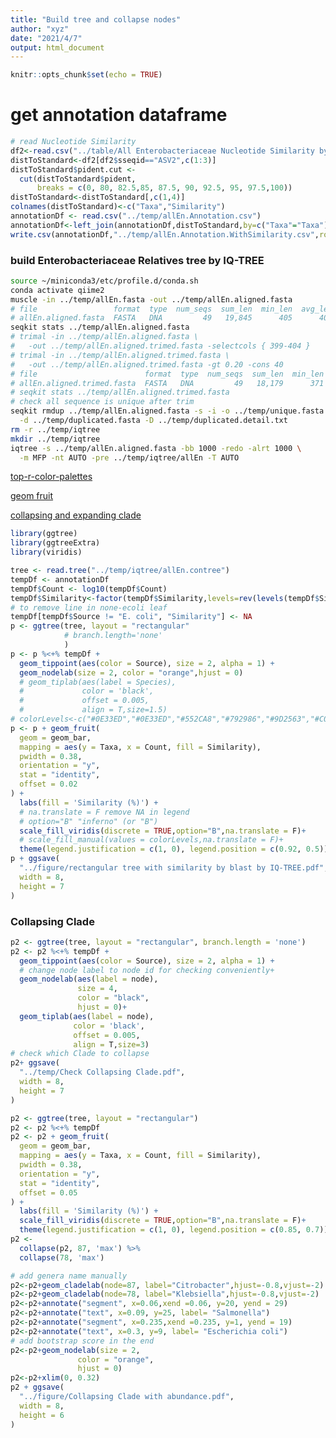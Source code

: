 ```yaml
---
title: "Build tree and collapse nodes"
author: "xyz"
date: "2021/4/7"
output: html_document
---
```


```r
knitr::opts_chunk$set(echo = TRUE)
```

# get annotation dataframe

```r
# read Nucleotide Similarity
df2<-read.csv("../table/All Enterobacteriaceae Nucleotide Similarity by blast.csv")
distToStandard<-df2[df2$sseqid=="ASV2",c(1:3)]
distToStandard$pident.cut <-
  cut(distToStandard$pident,
      breaks = c(0, 80, 82.5,85, 87.5, 90, 92.5, 95, 97.5,100))
distToStandard<-distToStandard[,c(1,4)]
colnames(distToStandard)<-c("Taxa","Similarity")
annotationDf <- read.csv("../temp/allEn.Annotation.csv")
annotationDf<-left_join(annotationDf,distToStandard,by=c("Taxa"="Taxa"))
write.csv(annotationDf,"../temp/allEn.Annotation.WithSimilarity.csv",row.names = F)
```

### build Enterobacteriaceae Relatives tree by IQ-TREE

```bash
source ~/miniconda3/etc/profile.d/conda.sh
conda activate qiime2
muscle -in ../temp/allEn.fasta -out ../temp/allEn.aligned.fasta
# file                 format  type  num_seqs  sum_len  min_len  avg_len  max_len
# allEn.aligned.fasta  FASTA   DNA         49   19,845      405      405      405
seqkit stats ../temp/allEn.aligned.fasta
# trimal -in ../temp/allEn.aligned.fasta \
#   -out ../temp/allEn.aligned.trimed.fasta -selectcols { 399-404 }
# trimal -in ../temp/allEn.aligned.trimed.fasta \
#   -out ../temp/allEn.aligned.trimed.fasta -gt 0.20 -cons 40
# file                        format  type  num_seqs  sum_len  min_len  avg_len  max_len
# allEn.aligned.trimed.fasta  FASTA   DNA         49   18,179      371      371      371
# seqkit stats ../temp/allEn.aligned.trimed.fasta
# check all sequence is unique after trim
seqkit rmdup ../temp/allEn.aligned.fasta -s -i -o ../temp/unique.fasta  \
  -d ../temp/duplicated.fasta -D ../temp/duplicated.detail.txt
rm -r ../temp/iqtree
mkdir ../temp/iqtree
iqtree -s ../temp/allEn.aligned.fasta -bb 1000 -redo -alrt 1000 \
  -m MFP -nt AUTO -pre ../temp/iqtree/allEn -T AUTO
```

[top-r-color-palettes](https://www.datanovia.com/en/blog/top-r-color-palettes-to-know-for-great-data-visualization/)

[geom fruit](https://yulab-smu.top/treedata-book/chapter10.html#geom-fruit2)

[collapsing and expanding clade](https://yulab-smu.top/treedata-book/chapter6.html?q=collaps#collapsing-and-expanding-clade)

```r
library(ggtree)
library(ggtreeExtra)
library(viridis)

tree <- read.tree("../temp/iqtree/allEn.contree")
tempDf <- annotationDf
tempDf$Count <- log10(tempDf$Count)
tempDf$Similarity<-factor(tempDf$Similarity,levels=rev(levels(tempDf$Similarity)))
# to remove line in none-ecoli leaf
tempDf[tempDf$Source != "E. coli", "Similarity"] <- NA
p <- ggtree(tree, layout = "rectangular"
            # branch.length='none'
            )
p <- p %<+% tempDf +
  geom_tippoint(aes(color = Source), size = 2, alpha = 1) +
  geom_nodelab(size = 2, color = "orange",hjust = 0)
  # geom_tiplab(aes(label = Species),
  #             color = 'black',
  #             offset = 0.005,
  #             align = T,size=1.5)
# colorLevels<-c("#0E33ED","#0E33ED","#552CA8","#792986","#9D2563","#C02241","#E41E1E")
p <- p + geom_fruit(
  geom = geom_bar,
  mapping = aes(y = Taxa, x = Count, fill = Similarity),
  pwidth = 0.38,
  orientation = "y",
  stat = "identity",
  offset = 0.02
) + 
  labs(fill = 'Similarity (%)') + 
  # na.translate = F remove NA in legend
  # option="B" "inferno" (or "B")
  scale_fill_viridis(discrete = TRUE,option="B",na.translate = F)+
  # scale_fill_manual(values = colorLevels,na.translate = F)+
  theme(legend.justification = c(1, 0), legend.position = c(0.92, 0.5))
p + ggsave(
  "../figure/rectangular tree with similarity by blast by IQ-TREE.pdf",
  width = 8,
  height = 7
)
```

### Collapsing Clade

```r
p2 <- ggtree(tree, layout = "rectangular", branch.length = 'none')
p2 <- p2 %<+% tempDf +
  geom_tippoint(aes(color = Source), size = 2, alpha = 1) +
  # change node label to node id for checking conveniently+
  geom_nodelab(aes(label = node),
               size = 4,
               color = "black",
               hjust = 0)+
  geom_tiplab(aes(label = node),
              color = 'black',
              offset = 0.005,
              align = T,size=3)
# check which Clade to collapse
p2+ ggsave(
  "../temp/Check Collapsing Clade.pdf",
  width = 8,
  height = 7
)
```

```r
p2 <- ggtree(tree, layout = "rectangular")
p2 <- p2 %<+% tempDf 
p2 <- p2 + geom_fruit(
  geom = geom_bar,
  mapping = aes(y = Taxa, x = Count, fill = Similarity),
  pwidth = 0.38,
  orientation = "y",
  stat = "identity",
  offset = 0.05
) + 
  labs(fill = 'Similarity (%)') + 
  scale_fill_viridis(discrete = TRUE,option="B",na.translate = F)+
  theme(legend.justification = c(1, 0), legend.position = c(0.85, 0.7))
p2 <-
  collapse(p2, 87, 'max') %>% 
  collapse(78, 'max')

# add genera name manually
p2<-p2+geom_cladelab(node=87, label="Citrobacter",hjust=-0.8,vjust=-2)
p2<-p2+geom_cladelab(node=78, label="Klebsiella",hjust=-0.8,vjust=-2)
p2<-p2+annotate("segment", x=0.06,xend =0.06, y=20, yend = 29)
p2<-p2+annotate("text", x=0.09, y=25, label= "Salmonella")
p2<-p2+annotate("segment", x=0.235,xend =0.235, y=1, yend = 19)
p2<-p2+annotate("text", x=0.3, y=9, label= "Escherichia coli")
# add bootstrap score in the end 
p2<-p2+geom_nodelab(size = 2,
               color = "orange",
               hjust = 0)
p2<-p2+xlim(0, 0.32)
p2 + ggsave(
  "../figure/Collapsing Clade with abundance.pdf",
  width = 8,
  height = 6
)
```

